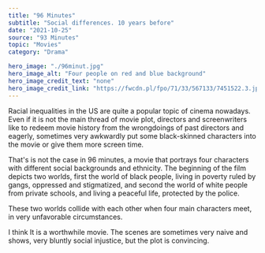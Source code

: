 ---
title: "96 Minutes"
subtitle: "Social differences. 10 years before"
date: "2021-10-25"
source: "93 Minutes"
topic: "Movies"
category: "Drama"

hero_image: "./96minut.jpg"
hero_image_alt: "Four people on red and blue background"
hero_image_credit_text: "none"
hero_image_credit_link: "https://fwcdn.pl/fpo/71/33/567133/7451522.3.jpg"
---

Racial inequalities in the US are quite a popular topic of cinema nowadays.
Even if it is not the main thread of movie plot, directors and screenwriters 
like to redeem movie history from the wrongdoings of past directors 
and eagerly, sometimes very awkwardly put some black-skinned characters into the movie
or give them more screen time.

That's is not the case in 96 minutes, a movie that portrays four characters
with different social backgrounds and ethnicity. The beginning of 
the film depicts two worlds, first the world of black people, living in poverty
ruled by gangs, oppressed and stigmatized, and second the world of white people
from private schools, and living a peaceful life, protected by the police.

These two worlds collide with each other when four main characters meet, in very
unfavorable circumstances.

I think It is a worthwhile movie. The scenes are sometimes very naive and 
shows, very bluntly social injustice, but the plot is convincing.
